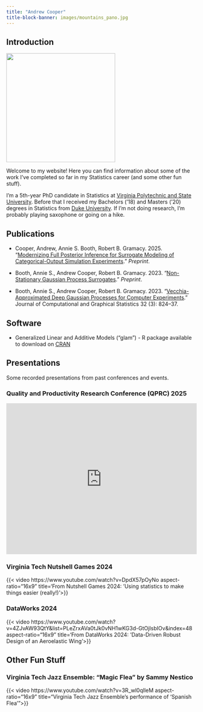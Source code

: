 ```yaml
---
title: "Andrew Cooper"
title-block-banner: images/mountains_pano.jpg
---
```




## Introduction

::: {.grid}

::: {.g-col-4}
![](images/headshot.jpg){fig-align="left" width="3in"}
:::

::: {.g-col-8}
Welcome to my website! Here you can find information about some of the work I've completed so far in my Statistics career (and some other fun stuff). 

I'm a 5th-year PhD candidate in Statistics at [Virginia Polytechnic and State University](https://www.stat.vt.edu/). Before that I received my Bachelors ('18) and Masters ('20) degrees in Statistics from [Duke University](https://stat.duke.edu/). If I'm not doing research, I'm probably playing saxophone or going on a hike.
:::
:::

## Publications

- Cooper, Andrew, Annie S. Booth, Robert B. Gramacy. 2025. “[Modernizing Full Posterior Inference for Surrogate Modeling of Categorical-Output Simulation Experiments](https://arxiv.org/abs/2501.14946).” *Preprint*.

- Booth, Annie S., Andrew Cooper, Robert B. Gramacy. 2023. “[Non-Stationary Gaussian Process Surrogates](https://arxiv.org/abs/2305.19242).” *Preprint*.  

- Booth, Annie S., Andrew Cooper, Robert B. Gramacy. 2023. “[Vecchia-Approximated Deep Gaussian Processes for Computer Experiments](https://www.tandfonline.com/doi/abs/10.1080/10618600.2022.2129662).” Journal of Computational and Graphical Statistics 32 (3): 824–37.


## Software

- Generalized Linear and Additive Models ("glam") - R package available to download on [CRAN](https://cran.r-project.org/web/packages/glam/index.html)

## Presentations

Some recorded presentations from past conferences and events.

### Quality and Productivity Research Conference (QPRC) 2025

<iframe src="https://www.linkedin.com/embed/feed/update/urn:li:ugcPost:7343428553268453377?compact=1" height="399" width="504" frameborder="0" allowfullscreen="" title="Embedded post"></iframe>

### Virginia Tech Nutshell Games 2024

{{< video https://www.youtube.com/watch?v=DpdX57pOyNo aspect-ratio="16x9" title='From Nutshell Games 2024: 'Using statistics to make things easier (really!)'>}}

### DataWorks 2024

{{< video https://www.youtube.com/watch?v=4ZJvAW93QtY&list=PLeZrxAVa0tJk0vNH1wKG3d-GtOjIsbIOv&index=48 aspect-ratio="16x9" title='From DataWorks 2024: ’Data-Driven Robust Design of an Aeroelastic Wing'>}}

## Other Fun Stuff

### Virginia Tech Jazz Ensemble: "Magic Flea" by Sammy Nestico

{{< video https://www.youtube.com/watch?v=3R_wl0qlleM aspect-ratio="16x9" title="Virginia Tech Jazz Ensemble's performance of 'Spanish Flea'">}}